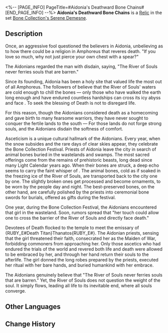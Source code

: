 <%-- [PAGE_INFO]
PageTitle=#Aidonia's Deathward Bone Chains#
[END_PAGE_INFO] --%>
{{Relic Infobox
|id        = 63196
|image     = Item Aidonia's Deathward Bone Chains.png{{subst:void|<!--$UPLOAD:<<SpriteOutput/RelicFigures/IconRelic_319_6.png>-<Item Aidonia's Deathward Bone Chains.png>-<Relic Icons>>-->}}
|set       = Bone Collection's Serene Demesne
|piece     = Planar Sphere
|mentions  = 
}}
{{Description|Animal bones, arrowheads, and caltrops bind the world of the Aidonians with that of the dead. The ascetics of the wastelands only hoped that their souls, unyielding, could pass through the frozen depths, and would not become lost from poverty or weakness on the way to seeing their god.}}
'''Aidonia's Deathward Bone Chains''' is a [[Relic]] in the set [[Bone Collection's Serene Demesne]].

==Description==
Once, an aggressive fool questioned the believers in Aidonia, unbelieving as to how there could be a religion in Amphoreus that reveres death. "If you love {{Rubi|Thanatos|Death Titan}} so much, why not just pierce your own chest with a spear?"

The Aidonians regarded the man with disdain, saying, "The River of Souls never ferries souls that are barren."

Since its founding, Aidonia has been a holy site that valued life the most out of all Amphoreus. The followers of {{Rubi|Thanatos|Death Titan}} believe that the River of Souls' waters are cold enough to chill the bones &mdash; only those who have walked the earth long enough and have endured countless hardships can cross its icy abyss and face {{Rubi|Thanatos|Death Titan}}. To seek the blessing of Death is not to disregard life.

For this reason, though the Aidonians considered death as a homecoming and gave birth to many fearsome warriors, they have never sought to conquer the fertile lands to the south &mdash; For those lands do not forge strong souls, and the Aidonians disdain the softness of comfort.

Asceticism is a unique cultural hallmark of the Aidonians. Every year, when the snow subsides and the rare days of clear skies appear, they celebrate the Bone Collection Festival. Priests of Aidonia leave the city in search of animal bones buried in the wastelands and swamps. The most sacred offerings come from the remains of prehistoric beasts, long dead since many Light Calendar years ago. When their bones are struck, a deep echo seems to carry the faint whisper of {{Rubi|Thanatos|Death Titan}}. The animal bones, cold as if soaked in the freezing ice of the River of Souls, are transported back to the city one by one. The slightly broken ones get processed and become ornaments, to be worn by the people day and night. The best-preserved bones, on the other hand, are carefully polished by the priests into ceremonial bone swords for burials, offered as gifts during the festival.

One year, during the Bone Collection Festival, the Aidonians encountered that girl in the wasteland. Soon, rumors spread that "her touch could allow one to cross the barrier of the River of Souls and directly face death."

Devotees of Death flocked to the temple to meet the emissary of {RUBY_E#Death Titan}Thanatos{RUBY_E#}. The Aidonian priests, sensing that the girl threatened their faith, consecrated her as the Maiden of War, forbidding commoners from approaching her. Only those ascetics who had endured the trials of the world and revered both life and death were allowed to be embraced by her, and through her hand return their souls to the afterlife. The girl donned the long robes prepared by the priests, executed her ritual with her bare hands, and buried humankind with her embrace.

The Aidonians genuinely believe that "The River of Souls never ferries souls that are barren." Yet, the River of Souls does not question the weight of the soul. It simply flows, leading all life to its inevitable end, where all souls converge.

==Other Languages==
{{Other Languages
|en   = Aidonia's Deathward Bone Chains
|zhs  = 哀地里亚的入溟骨链
|zht  = 哀地里亞的入溟骨鏈
|ja   = エイジリアの{{Rubi|冥河|めいが}}の{{Rubi|骨連環|こつれんかん}}
|ko   = 아이도니아의 저승 뼈사슬
|es   = Cadena ósea de ultratumba de Aidonia
|fr   = Chaîne osseuse d'outre-tombe d'Aidonia
|ru   = Костяное ожерелье Айдонии
|th   = Aidonia's Deathward Bone Chains
|vi   = Chuỗi Xương Âm Ty Của Aidonia
|de   = Todes-Knochenketten von Aidonia
|id   = Aidonia's Deathward Bone Chains
|pt   = Correntes de Ossos Rumo à Morte de Aidonia
}}

==Change History==
{{Change History|3.1}}